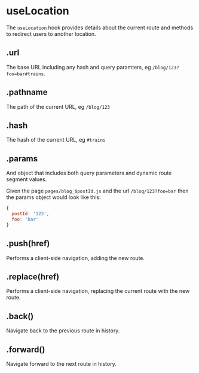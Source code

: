 <Metadata
  title='Reference: useLocation'
  description='API Reference for the useLocation hook in Firebolt.'
/>

# useLocation

The `useLocation` hook provides details about the current route and methods to redirect users to another location.

## .url

The base URL including any hash and query paramters, eg `/blog/123?foo=bar#trains`.

## .pathname

The path of the current URL, eg `/blog/123`

## .hash

The hash of the current URL, eg `#trains`

## .params

And object that includes both query parameters and dynamic route segment values.

Given the page `pages/blog_$postId.js` and the url `/blog/123?foo=bar` then the params object would look like this:

```js
{
  postId: '123',
  foo: 'bar'
}
```

## .push(href)

Performs a client-side navigation, adding the new route.

## .replace(href)

Performs a client-side navigation, replacing the current route with the new route.

## .back()

Navigate back to the previous route in history.

## .forward()

Navigate forward to the next route in history.
